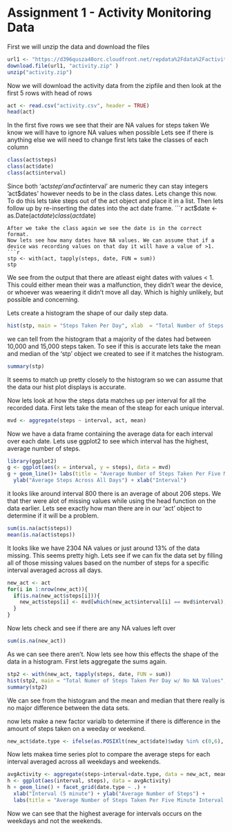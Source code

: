 Assignment 1 - Activity Monitoring Data
=======================================

First we will unzip the data and download the files
```r
url1 <- "https://d396qusza40orc.cloudfront.net/repdata%2Fdata%2Factivity.zip"
download.file(url1, "activity.zip" )
unzip("activity.zip")
```
Now we will download the activity data from the zipfile 
and then look at the first 5 rows with head of rows
```r
act <- read.csv("activity.csv", header = TRUE)
head(act)
```
In the first five rows we see that their are NA values for steps taken
We know we will have to ignore NA values when possible
Lets see if there is anything else we will need to change
first lets take the classes of each column
```r
class(act$steps)
class(act$date)
class(act$interval)
```
Since both 'act$step' and 'act$interval' are numeric they can stay integers
'act$dates' however needs to be in the class dates. Lets change this now.
To do this lets take steps out of the act object and place it in a list.
Then lets follow up by re-inserting the dates into the act date frame.
```r
act$date <- as.Date(act$date)
class(act$date)
```
After we take the class again we see the date is in the correct format.
Now lets see how many dates have NA values. We can assume that if a 
device was recording values on that day it will have a value of >1. 
```r
stp <- with(act, tapply(steps, date, FUN = sum))
stp
```
We see from the output that there are atleast eight dates with values < 1.
This could either mean their was a malfunction, they didn't wear the device, or 
whoever was weaering it didn't move all day. Which is highly unlikely, but possible and concerning. 

Lets create a histogram the shape of our daily step data.
```r
hist(stp, main = "Steps Taken Per Day", xlab  = "Total Number of Steps Per Day", col = "red")
```



we can tell from the histogram that a majority of the dates had between 10,000 and 15,000
steps taken. To see if this is accurate lets take the mean and median of the 'stp' object
we created to see if it matches the histogram. 
```r
summary(stp)
```

It seems to match up pretty closely to the histogram so we can assume that the data our hist plot displays is accurate.
 
Now lets look at how the steps data matches up per interval for all the recorded data.
First lets take the mean of the steap for each unique interval.
```r
mvd <- aggregate(steps ~ interval, act, mean)
```
Now we have a data frame containing the average data for each interval over each date.
Lets use ggplot2 to see which interval has the highest, average number of steps.
```r
library(ggplot2)
g <- ggplot(aes(x = interval, y = steps), data = mvd)
g + geom_line()+ labs(title = "Average Number of Steps Taken Per Five Minute Interval") +
  ylab("Average Steps Across All Days") + xlab("Interval")
```

it looks like around interval 800 there is an average of about 206 steps.
We that ther were alot of missing values while using the head function on the data earlier.
Lets see exactly how man there are in our 'act' object to determine if it will be a problem.
```r
sum(is.na(act$steps))
mean(is.na(act$steps))
```
It looks like we have 2304 NA values or just around 13% of the data missing.
This seems pretty high. Lets see if we can fix the data set by filling all of those missing values based on the number of steps for a specific interval averaged across all days.
```r
new_act <- act
for(i in 1:nrow(new_act)){
  if(is.na(new_act$steps[i])){
    new_act$steps[i] <- mvd[which(new_act$interval[i] == mvd$interval), ]$steps
  }
}
```
Now lets check and see if there are any NA values left over
```r
sum(is.na(new_act))
```
As we can see there aren't.
Now lets see how this effects the shape of the data in a histogram. 
First lets aggregate the sums again.
```r
stp2 <- with(new_act, tapply(steps, date, FUN = sum))
hist(stp2, main = "Total Numer of Steps Taken Per Day w/ No NA Values", col = "blue")
summary(stp2)
```
We can see from the histogram and the mean and median that there really is no major difference between the data sets.

now lets make a new factor varialb to determine if there is difference in the amount of steps taken on a weeday or weekend.
```r
new_act$date.type <- ifelse(as.POSIXlt(new_act$date)$wday %in% c(0,6), "weekend", "weekday")
```
Now lets makea time series plot to compare the average steps for each interval averaged across all weekdays and weekends.
```r
avgActivity <- aggregate(steps~interval+date.type, data = new_act, mean)
h <- ggplot(aes(interval, steps), data = avgActivity)
h + geom_line() + facet_grid(date.type ~ .) + 
  xlab("Interval (5 minute") + ylab("Average Number of Steps") + 
  labs(title = "Average Number of Steps Taken Per Five Minute Interval w/ Data Type")
```

Now we can see that the highest average for intervals occurs on the weekdays and not the weekends.